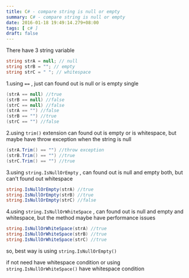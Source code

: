 ```yaml
---
title: C# - compare string is null or empty
summary: C# - compare string is null or empty
date: 2016-01-18 19:49:14.279+08:00
tags: [ c# ]
draft: false
---
```


There have 3 string variable

```csharp
string strA = null; // null  
string strB = ""; // empty  
string strC = " "; // whitespace  
```

1.using `==` , just can found out is null or is empty single

```csharp
(strA == null) //true
(strB == null) //false
(strC == null) //false
(strA == "") //false
(strB == "") //true
(strC == "") //false
```
2.using `trim()` extension can found out is empty or is whitespace, but maybe have throw exception when the string is null

```csharp
(strA.Trim() == "") //throw exception
(strB.Trim() == "") //true
(strC.Trim() == "") //true
```
3.using `string.IsNullOrEmpty` , can found out is null and empty both, but can't found out whitespace

```csharp
string.IsNullOrEmpty(strA) //true  
string.IsNullOrEmpty(strB) //true  
string.IsNullOrEmpty(strC) //false  
```
4.using `string.IsNullOrWhiteSpace` , can found out is null and empty and whitespace, but the method maybe have performance issues

```csharp
string.IsNullOrWhiteSpace(strA) //true  
string.IsNullOrWhiteSpace(strB) //true  
string.IsNullOrWhiteSpace(strC) //true  
```
so, best way is using `string.IsNullOrEmpty()`

if not need have whitespace condition or using `string.IsNullOrWhiteSpace()` have whitespace condition